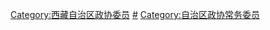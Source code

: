 [[Category:西藏自治区政协委员|Category:西藏自治区政协委员]]
[[Category:西藏自治区各级政协常务委员|#]]
[[Category:自治区政协常务委员|Category:自治区政协常务委员]]
